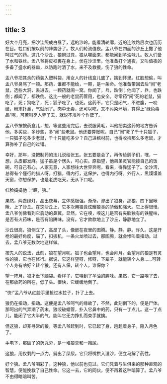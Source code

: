 ```yaml
---
---
---
```

title: 3
---



好大个月亮，把沙洼照成白昼了，远的沙岭，能看清轮廓，近的连纹路层次也历历在目。牲口们按以前的阵势卧了。牧人们轮流值夜。孟八爷在四面的沙丘上撒了他呵过气的药。这几个沙丘，狼屙过粪，狼从哪面来，都能闻到羊油味儿。牧人们备了水和铁丝。孟八爷将皮袄裹在身上，伏在沙洼里。他准备打个通夜，又叫值夜的多备了盛水的器皿，以防跑时洒了水，来不及救援，伤了狼的性命。

孟八爷把其余的药装入塑料袋，用女人的针线盒儿盛了，揣到怀里。红脸想偷，叫孟八爷臭骂了一顿。那药，谁都不能给，一颗，是一条命。他准备带回去后“闹”老鼠，选些大洞，丢进去，一颗药就闹一窝。你闻了，乓，跌倒；他闻了，乒，也跌倒；都闻了，都跌倒。这比一般的老鼠药管用，也安全。寻常药“闹”死的老鼠，猫吃了，死；狗吃了，死；狐子吃了，也死。这药不，它只是闭气，不进腹，一咬破，粉末扑鼻，气就闭了。肉中无毒，还可以吃，又不污染环境，算得上“绿色毒品”呢，可若叫歹人弄了去，就说不准咋个作孽了。

孟八爷按按药盒儿，想，等这些用完后，去说服黄毛，叫他把卖这药的地方告诉他，多买些，多炒些，多“闹”些老鼠。他还要算账呢，自己“闹”死了千十只狐子，一只狐子吃多少老鼠，千十只能吃多少？自己进棺材前，也得收拾那么多老鼠，才算弥补了自己的过错。

幸好，那年，没把制药的法儿说给张五。张五要是会了，再传给鹞子们，嘿，一想，头皮都发麻。猛子虽是个愣头，可心实。原指望，他弟弟灵官能接自己的饭碗，可自己有心，人家无意，人家想往大世界奔呢。看来，得靠猛子了。全沙湾，总得有个懂行的猎人呀。打猎，得内行，这保护，也得内行呀。外行人，黑馍馍盖天窗，你想保护，也是老虎吃天，无从下口呢。

红脸捣捣他：“瞧，狼。”

果然，两盏绿灯，晶出夜幕，立体感极强。渐渐，渗出了狼身。那狼，四下里瞅瞅，上了沙丘。在这沙丘上，它多次用狼粪炫耀狼类的骄傲和强大。它上得很慢。孟八爷仿佛看到它翕动的鼻翼。显然，它在嗅，嗅这儿是否有夹脑独有的铁腥味，是否有火药味，是否有陷阱味。没有。它才款款地上了沙丘，静静地立了。

沙丘很高，狼侧立了，高昂了头，像嵌在夜里的图腾。静。静。静。许久。这是开枪的最好角度，瞄了，扣扳机，一条火龙喷过去，那图腾，就会惨叫着扭动。过去，孟八爷无数次地这样做。

按先人的说法，此刻，狼在望月呢。狐子也会望月，也会拜月。会望月的狼是有灵性的狼，它也在修行。据说，它这样望呀，修呀，下辈子，就能转个人身……可转个人身有啥好？转个狼，还有人保，转个人，谁保你？

望一阵月，狼才垂下脑袋。看样子，它嗅到了羊油的腥味。果然，它一路嗅了去，在那放药的所在，低了头。很快，它缓缓地倒了。

“快!”孟八爷从红脸手里抢过水拉子，扑了上去。

狼仍在扭动，扭动。这便是孟八爷呵气的缘故了，不然，此刻倒下的，便是尸体。那呵出的气弄潮了药末，狼咬破蜡管，扑入它鼻中的药，只有一丁点儿。这一丁点儿，能闭了它大半的气，能叫它无力挣扎而束手就擒。

但这狼，却非寻常的狼，等孟八爷赶到时，它已起了身，趔趄着身子，隐入月色了。

手电下，那破了的药丸旁，是一堆狼粪和一摊尿。

这狼，用仅剩的一点力，努出了屎尿。它只将嘴拱入湿沙，便立马解了药性。

好个狼。孟八爷喝彩了。这种狼，他以前也见过。它们凭着与生俱来的那种直观的智慧，便能挽救了自己性命。它这一去，它的同伙，便不再着这种暗算了。孟八爷不由得暗暗叫苦。